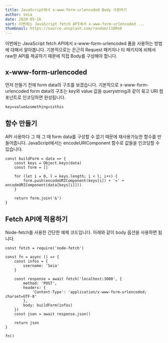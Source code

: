 ```yaml
---
title: JavaScript에서 x-www-form-urlencoded Body 사용하기
author: seia
date: 2020-05-16
sort: 이번에는 JavaScript fetch API에서 x-www-form-urlencoded ...
thumbnail: https://source.unsplash.com/random/1100x0
---
```


이번에는 JavaScript fetch API에서 x-www-form-urlencoded 폼을 사용하는 방법에 대해서 알아봅니다. 기본적으로는 은근히 Request 패키지나 타 패키지에 비해서 raw한 API를 제공하기 때문에 직접 Body를 구성해야 합니다.



## x-www-form-urlencoded

먼저 만들기 전에 form data의 구조를 보겠습니다. 기본적으로 x-www-form-urlencoded form data의 구조는 key와 value 값을 querystring과 같이 묶고 URI 컴포넌트로 인코딩하면 완성됩니다.

```
key=value&something=isthis
```

## 함수 만들기

API 사용마다 그 때 그 때 form data를 구성할 수 없기 때문에 재사용가능한 함수를 만들어줍니다. JavaScript에서는 encodeURIComponent 함수로 값들을 인코딩할 수 있습니다.

```
const buildForm = data => {
    const keys = Object.keys(data)
    const form = []
    
    for (let i = 0, l = keys.length; i < l; i++) {
        form.push(encodeURIComponent(keys[i]) + '=' + encodeURIComponent(data[keys[i]]))
    }
    
    return form.join('&')
}
```

## Fetch API에 적용하기

Node-fetch를 사용한 간단한 예제 코드입니다. 아래와 같이 body 옵션을 사용하면 됩니다.

```
const fetch = require('node-fetch')

const fn = async () => {
    const infos = {
        username: 'Seia'
    }
    
    const response = await fetch('localhost:3000', {
        method: 'POST',
        headers: {
            'Content-Type': 'application/x-www-form-urlencoded; charset=UTF-8'
        },
        body: buildForm(infos)
    })
    const json = await response.json()
    
    return json
}

fn()
```

